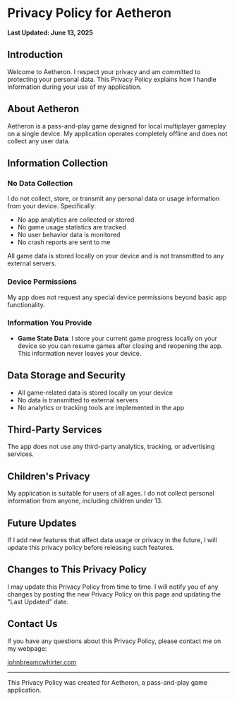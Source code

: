 # Privacy Policy for Aetheron

**Last Updated: June 13, 2025**

## Introduction

Welcome to Aetheron. I respect your privacy and am committed to protecting your personal data. This Privacy Policy explains how I handle information during your use of my application.

## About Aetheron

Aetheron is a pass-and-play game designed for local multiplayer gameplay on a single device. My application operates completely offline and does not collect any user data.

## Information Collection

### No Data Collection

I do not collect, store, or transmit any personal data or usage information from your device. Specifically:

-   No app analytics are collected or stored
-   No game usage statistics are tracked
-   No user behavior data is monitored
-   No crash reports are sent to me

All game data is stored locally on your device and is not transmitted to any external servers.

### Device Permissions

My app does not request any special device permissions beyond basic app functionality.

### Information You Provide

-   **Game State Data**: I store your current game progress locally on your device so you can resume games after closing and reopening the app. This information never leaves your device.

## Data Storage and Security

-   All game-related data is stored locally on your device
-   No data is transmitted to external servers
-   No analytics or tracking tools are implemented in the app

## Third-Party Services

The app does not use any third-party analytics, tracking, or advertising services.

## Children's Privacy

My application is suitable for users of all ages. I do not collect personal information from anyone, including children under 13.

## Future Updates

If I add new features that affect data usage or privacy in the future, I will update this privacy policy before releasing such features.

## Changes to This Privacy Policy

I may update this Privacy Policy from time to time. I will notify you of any changes by posting the new Privacy Policy on this page and updating the "Last Updated" date.

## Contact Us

If you have any questions about this Privacy Policy, please contact me on my webpage:

[johnbreamcwhirter.com](https://johnbreamcwhirter.com)

---

This Privacy Policy was created for Aetheron, a pass-and-play game application.
